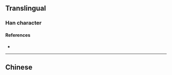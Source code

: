 {{character info/new}}
==Translingual==

===Han character===
{{Han char|rn=85|rad=水|as=12|sn=15|four=|canj=ERRU|ids=⿰氵嵒}}

====References====
* {{Han ref|kx=0652.050|dkj=18333|hdz=31742.020|uh=6F8F|ud=28559}}

----

==Chinese==
{{zh-see|浛|v|[[sinking]]}}